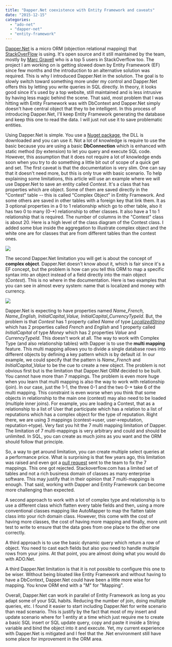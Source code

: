 ```yaml
---
title: "Dapper.Net coexistence with Entity Framework and caveats"
date: "2015-12-15"
categories: 
  - "ado-net"
  - "dapper-net"
  - "entity-framework"
---
```


[Dapper.Net](https://github.com/StackExchange/dapper-dot-net) is a micro ORM (objection relational mapping) that [StackOverFlow](http://stackoverflow.com) is using. It's open source and it still maintained by the team, mostly by [Marc Gravell](http://stackoverflow.com/users/23354/marc-gravell) who is a top 5 users in StackOverflow too. The project I am working on is getting slowed down by Entity Framework (EF) since few months and the introduction to an alternative solution was required. This is why I introduced Dapper.Net in the solution. The goal is to slowly switch toward something more under my control and Dapper.Net offers this by letting you write queries in SQL directly. In theory, it looks good since it's used by a top website, still maintained and is less intrusive by having less magic behind the scene. That said, most problem that I was hitting with Entity Framework was with DbContext and Dapper.Net simply doesn't have central object that they to be intelligent. In this process of introducing Dapper.Net, I'll keep Entity Framework generating the database and keep this one to read the data. I will just not use it to save problematic entities.

Using Dapper.Net is simple. You use a [Nuget package](https://www.nuget.org/packages/Dapper), the DLL is downloaded and you can use it. Not a lot of knowledge is require to use the basic because you are using a basic **DbConnection** which is enhanced with static method (by extension) to let you query and execute SQL code. However, this assumption that it does not require a lot of knowledge ends soon when you try to do something a little bit out of scope of a quick get and set. The first caveat is that the documentation is very slim. One can say that it doesn't need more, but this is only true with basic scenario. To help explaining some limitations, this article will use an example where we will use Dapper.Net to save an entity called _Contest_. It's a class that has properties which are object. Some of them are saved directly in the "Contest" table -- this is called "Complex Object" in Entity Framework. And some others are saved in other tables with a foreign key that link them. It as 3 optional properties in a 0 to 1 relationship which go to other table, also it has two 0 to many (0-*) relationship to other classes. It also have a 1 to 1 relationship that is required. The number of columns in the "Contest" class is about 20. Here is a high level of the class diagram of the Contest class. I added some blue inside the aggregation to illustrate complex object and the white one are for classes that are from different tables than the contest ones.

![](images/2015-11-23-09.08.57-1024x768.jpg)

The second Dapper.Net limitation you will get is about the concept of **complex object**. Dapper.Net doesn't know about it, which is fair since it's a EF concept, but the problem is how can you tell this ORM to map a specific syntax into an object instead of a field directly into the main object (_Contest_). This is no where in the documentation. Here is two examples that you can see in almost every system: name that is localized and money with currency.

![](images/ComplexObjectDapper.png)

Dapper.Net is expecting to have properties named _Name_French, Name_English, InitialCapital_Value, InitialCapital_CurrencyTypeId_. But, the problem is that _Contest_ has 1 property called _Name_ of type _[LocalizedString](http://patrickdesjardins.com/blog/how-to-have-localized-string-with-mvc-and-entity-framework)_ which has 2 properties called _French_ and _English_ and 1 property called _InitialCapital_ of type _Money_ which has 2 properties _Value_ and _CurrencyTypeId_. This doesn't work at all. The way to work with Complex Type (and also relationship tables) with Dapper is to use the **multi mapping** feature. This multi mapping allows you to divide a single database rows into different objects by defining a key pattern which is by default _id_. In our example, we could specify that the pattern is _Name_French_ and _InitialCapital_Value_ to be the cue to create a new object. The problem is not obvious first but is the limitation that Dapper.Net ORM decided to be built. You cannot have more than 7 mappings. The problem is even more huge when you learn that multi mapping is also the way to work with relationship (join). In our case, just the 1-1, the three 0-1 and the two 0-* take 6 of the multi mapping. This constraint is even worse when you think that some objects in relationship to the main one (contest) may also need to be loaded (multiple inner joins). For example, you are loading a Contest, that as a relationship to a list of User that participate which has a relation to a list of reputations which has a complex object for the type of reputation. Right there, we are using 3 mappings (contest->user, user->reputation, reputation->type). Very fast you hit the 7 multi mapping limitation of Dapper. The limitation of 7 multi-mappings is very arbitrary and could and should be unlimited. In SQL, you can create as much joins as you want and the ORM should follow that principle.

So, a way to get around limitation, you can create multiple select queries at a performance price. What is surprising is that few years ago, this limitation was raised and even got a [pull request](https://github.com/StackExchange/dapper-dot-net/pull/44) sent to the team to fix the 7 mappings. This one got rejected. Stackoverflow.com has a limited set of tables and not a rich business domain of classes as many enterprise software. This may justify that in their opinion that 7 multi-mappings is enough. That said, working with Dapper and Entity Framework can become more challenging than expected.

A second approach to work with a lot of complex type and relationship is to use a different class which flatten every table fields and then, using a more conventional classes mapping like AutoMapper to map the flatten table class into your rich domain class. However, this come with the cost of having more classes, the cost of having more mapping and finally, more unit test to write to ensure that the data goes from one place to the other one correctly.

A third approach is to use the basic dynamic query which return a row of object. You need to cast each fields but also you need to handle multiple rows from your joins. At that point, you are almost doing what you would do with ADO.Net.

A third Dapper.Net limitation is that it is not possible to configure this one to be wiser. Without being bloated like Entity Framework and without having to have a DbContext, Dapper.Net could have been a little more wise for mapping. You know ORM end with a "M" for "Mapping".

Overall, Dapper.Net can work in parallel of Entity Framework as long as you adapt some of your SQL habits. Reducing the number of join, doing multiple queries, etc. I found it easier to start including Dapper.Net for write scenario than read scenario. This is justify by the fact that most of my insert and update scenario where for 1 entity at a time which just require me to create a basic SQL insert or SQL update query, copy and paste it inside a String variable and bind the object into it and execute. Yet, my current experience with Dapper.Net is mitigated and I feel that the .Net environment still have some place for improvement in the ORM area.
